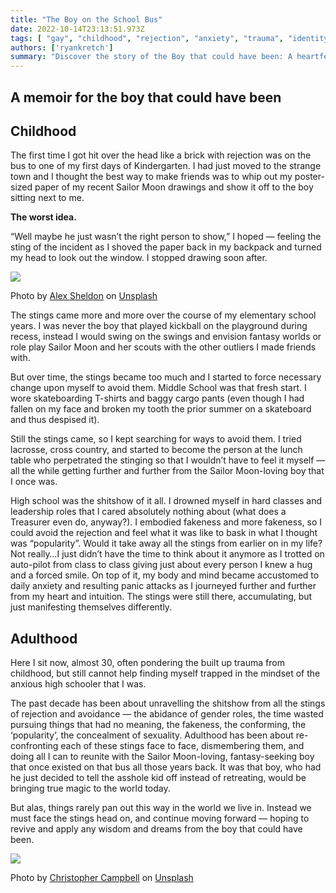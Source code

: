 ```yaml
---
title: "The Boy on the School Bus"
date: 2022-10-14T23:13:51.973Z
tags: [ "gay", "childhood", "rejection", "anxiety", "trauma", "identity", "personal growth", "memoir", "self-discovery", "gender roles", "conformity", "authenticity", "LGBTQ+", "stories" ]
authors: ['ryankretch']
summary: "Discover the story of the Boy that could have been: A heartfelt memoir highlighting the ongoing fight for LGBTQ+ equality in the world."
---
```

## A memoir for the boy that could have been

## Childhood

The first time I got hit over the head like a brick with rejection was on the bus to one of my first days of Kindergarten. I had just moved to the strange town and I thought the best way to make friends was to whip out my poster-sized paper of my recent Sailor Moon drawings and show it off to the boy sitting next to me.

**The worst idea.**

“Well maybe he just wasn’t the right person to show,” I hoped — feeling the sting of the incident as I shoved the paper back in my backpack and turned my head to look out the window. I stopped drawing soon after.

![](https://miro.medium.com/max/700/1*AnF-3SybEqMoRjuJA90_zg.jpeg)

Photo by [Alex Sheldon](https://unsplash.com/@slavewire?utm_source=unsplash&utm_medium=referral&utm_content=creditCopyText) on [Unsplash](https://ryankretch.medium.com/s/photos/sailor-moon?utm_source=unsplash&utm_medium=referral&utm_content=creditCopyText)

The stings came more and more over the course of my elementary school years. I was never the boy that played kickball on the playground during recess, instead I would swing on the swings and envision fantasy worlds or role play Sailor Moon and her scouts with the other outliers I made friends with.

But over time, the stings became too much and I started to force necessary change upon myself to avoid them. Middle School was that fresh start. I wore skateboarding T-shirts and baggy cargo pants (even though I had fallen on my face and broken my tooth the prior summer on a skateboard and thus despised it).

Still the stings came, so I kept searching for ways to avoid them. I tried lacrosse, cross country, and started to become the person at the lunch table who perpetrated the stinging so that I wouldn’t have to feel it myself — all the while getting further and further from the Sailor Moon-loving boy that I once was.

High school was the shitshow of it all. I drowned myself in hard classes and leadership roles that I cared absolutely nothing about (what does a Treasurer even do, anyway?). I embodied fakeness and more fakeness, so I could avoid the rejection and feel what it was like to bask in what I thought was “popularity”. Would it take away all the stings from earlier on in my life? Not really…I just didn’t have the time to think about it anymore as I trotted on auto-pilot from class to class giving just about every person I knew a hug and a forced smile. On top of it, my body and mind became accustomed to daily anxiety and resulting panic attacks as I journeyed further and further from my heart and intuition.  The stings were still there, accumulating, but just manifesting themselves differently.

## Adulthood

Here I sit now, almost 30, often pondering the built up trauma from childhood, but still cannot help finding myself trapped in the mindset of the anxious high schooler that I was.

The past decade has been about unravelling the shitshow from all the stings of rejection and avoidance — the abidance of gender roles, the time wasted pursuing things that had no meaning, the fakeness, the conforming, the ‘popularity’, the concealment of sexuality. Adulthood has been about re-confronting each of these stings face to face, dismembering them, and doing all I can to reunite with the Sailor Moon-loving, fantasy-seeking boy that once existed on that bus all those years back. It was that boy, who had he just decided to tell the asshole kid off instead of retreating, would be bringing true magic to the world today.

But alas, things rarely pan out this way in the world we live in. Instead we must face the stings head on, and continue moving forward — hoping to revive and apply any wisdom and dreams from the boy that could have been.

![](https://miro.medium.com/max/700/1*ggFH3MZs8NNjLghkx7xuUw.jpeg)

Photo by [Christopher Campbell](https://unsplash.com/@chrisjoelcampbell?utm_source=unsplash&utm_medium=referral&utm_content=creditCopyText) on [Unsplash](https://ryankretch.medium.com/s/photos/boy-magic?utm_source=unsplash&utm_medium=referral&utm_content=creditCopyText)